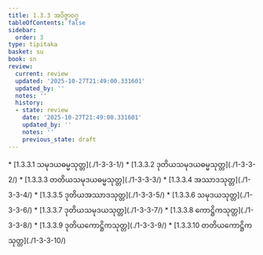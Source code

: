 ```yaml
---
title: 1.3.3 အဝိဇ္ဇာဝဂ္ဂ
tableOfContents: false
sidebar:
  order: 3
type: tipitaka
basket: su
book: sn
review:
  current: review
  updated: '2025-10-27T21:49:00.331601'
  updated_by: ''
  notes: ''
  history:
  - state: review
    date: '2025-10-27T21:49:00.331601'
    updated_by: ''
    notes: ''
    previous_state: draft
---
```



<ReviewStatus review={frontmatter.review} showDetails={true} />

<HypothesisAnnotation frontmatter={frontmatter} />

<DynamicBreadcrumb />



<TableOfContents book="sn" section="1.3.3">
* [1.3.3.1 သမုဒယဓမ္မသုတ္တ](./1-3-3-1/)
* [1.3.3.2 ဒုတိယသမုဒယဓမ္မသုတ္တ](./1-3-3-2/)
* [1.3.3.3 တတိယသမုဒယဓမ္မသုတ္တ](./1-3-3-3/)
* [1.3.3.4 အဿာဒသုတ္တ](./1-3-3-4/)
* [1.3.3.5 ဒုတိယအဿာဒသုတ္တ](./1-3-3-5/)
* [1.3.3.6 သမုဒယသုတ္တ](./1-3-3-6/)
* [1.3.3.7 ဒုတိယသမုဒယသုတ္တ](./1-3-3-7/)
* [1.3.3.8 ကောဋ္ဌိကသုတ္တ](./1-3-3-8/)
* [1.3.3.9 ဒုတိယကောဋ္ဌိကသုတ္တ](./1-3-3-9/)
* [1.3.3.10 တတိယကောဋ္ဌိကသုတ္တ](./1-3-3-10/)
</TableOfContents>